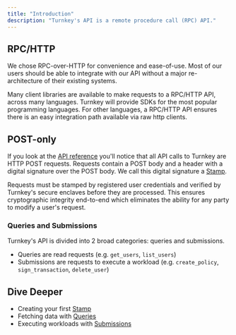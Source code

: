 ```yaml
---
title: "Introduction"
description: "Turnkey's API is a remote procedure call (RPC) API."
---
```


## RPC/HTTP

We chose RPC-over-HTTP for convenience and ease-of-use. Most of our users should be able to integrate with our API without a major re-architecture of their existing systems.

Many client libraries are available to make requests to a RPC/HTTP API, across many languages. Turnkey will provide SDKs for the most popular programming languages. For other languages, a RPC/HTTP API ensures there is an easy integration path available via raw http clients.

## POST-only

If you look at the [API reference](/api-reference/overview) you'll notice that all API calls to Turnkey are HTTP POST requests. Requests contain a POST body and a header with a digital signature over the POST body. We call this digital signature a [Stamp](/developer-reference/api-overview/stamps).

Requests must be stamped by registered user credentials and verified by Turnkey's secure enclaves before they are processed. This ensures cryptographic integrity end-to-end which eliminates the ability for any party to modify a user's request.

### Queries and Submissions

Turnkey's API is divided into 2 broad categories: queries and submissions.

* Queries are read requests (e.g. `get_users`, `list_users`)
* Submissions are requests to execute a workload (e.g. `create_policy`, `sign_transaction`, `delete_user`)

## Dive Deeper

* Creating your first [Stamp](/developer-reference/api-overview/stamps)
* Fetching data with [Queries](/developer-reference/api-overview/queries)
* Executing workloads with [Submissions](/developer-reference/api-overview/submissions)
